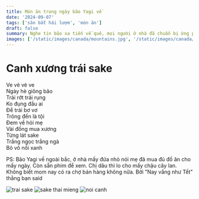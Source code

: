 ```yaml
---
title: Món ăn trong ngày bão Yagi về
date: '2024-09-07'
tags: ['săn bắt hái lượm', 'món ăn']
draft: false
summary: Nghe tin bão xa tiến về quê, mọi người ở nhà đã chuẩn bị ứng phó. Không biết thế nào
images: ['/static/images/canada/mountains.jpg', '/static/images/canada/toronto.jpg']
---
```


# Canh xương trái sake

Ve vẻ vè ve  
Ngày hè giông bão  
Trái rớt trái rụng  
Ko đụng đầu ai  
Để trái bơ vơ  
Trông đến là tội  
Đem về hỏi mẹ  
Vài đồng mua xương  
Từng lát sake  
Trắng ngọc trắng ngà  
Bỏ vô nồi xanh  

PS: Bão Yagi về ngoài bắc, ở nhà mấy đứa nhỏ nói mẹ đã mua đủ đồ ăn cho mấy ngày. Còn sẵn phim để xem. Chị dâu thì lo cho mấy chậu cây lan. Không biết mom nay có ra chợ bán hàng không nữa. Bởi "Nay vắng như Tết" thằng bạn said

![trai sake](/static/images/7cf78b9b-1c07-42da-a205-8cf63fffdaa0/trai-sake.webp)
![sake thai mieng](/static/images/7cf78b9b-1c07-42da-a205-8cf63fffdaa0/sake-thai-mieng-nho.webp)
![noi canh](/static/images/7cf78b9b-1c07-42da-a205-8cf63fffdaa0/noi-canh-sake.webp)
